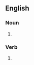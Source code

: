 {{also|dog fights|dog-fights}}

==English==

===Noun===
{{head|en|noun form}}

# {{plural of|en|dogfight}}

===Verb===
{{head|en|verb form}}

# {{en-third-person singular of|dogfight}}